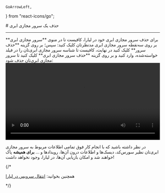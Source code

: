     GoArrowLeft,
} from "react-icons/go";


<Layout>
<Head>
<title>مستندات حذف سرور مجازی ابری - لیارا</title>

<meta property="og:title" content="مستندات خدمات رایانش ابری لیارا" />
<meta property="og:description" content="مستندات مربوط به نحوه حذف سرور مجازی یا VPS در لیارا"  />
<meta property="og:image" content="https://files.liara.ir/liara/logos/liara-poster.jpg" />
</Head>
# حذف یک سرور مجازی ابری

<hr className="mb-2" />
برای حذف سرور مجازی ابری خود در لیارا، کافیست تا در منوی **سرور مجازی ابری** بر روی سه‌نقطه سرور مجازی ابری مدنظرتان کلیک کنید:
سپس؛ بر روی گزینه **حذف سرور** کلیک کنید
در نهایت، کافیست تا شناسه سرور مجازی ابری‌تان را در فیلد خواسته‌شده، وارد کنید و بر روی گزینه **حذف سرور مجازی ابری** کلیک کنید تا سرور مجازی ابری‌تان حذف شود:

<div className="h-2" />
<video
src="https://files.liara.ir/liara/vps/delete-cloud-server.mp4"
controls="controls"
className="block w-full"
width="100%"
></video>
<div className="h-2" />

در نظر داشته باشید که با انجام کار فوق تمامی اطلاعات مربوط به سرور مجازی ابری‌تان نظیر سورس‌کد، دیسک‌ها و اطلاعات درون آن‌ها، رویدادها و ... **برای همیشه** پاک خواهند شد و امکان بازیابی آن‌ها، در لیارا، وجود نخواهد داشت!

{/* <Alert variant="success">
<p>
همچنین بخوانید: <a href="/paas/move" className="text-[#2196f3] ">انتقال سرویس در لیارا</a>
</p>
</Alert> */}
</Layout>